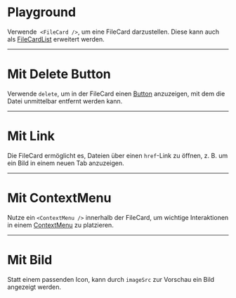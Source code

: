 # Playground

Verwende  `<FileCard />`, um eine FileCard darzustellen. Diese kann auch als [FileCardList](/03-components/upload/file-card-list) erweitert werden.

<LiveCodeEditor />

---

# Mit Delete Button
Verwende `delete`, um in der FileCard einen [Button](/03-components/actions/button) anzuzeigen, mit dem die Datei unmittelbar entfernt werden kann.

<LiveCodeEditor example="delete" editorCollapsed />

---

# Mit Link
Die FileCard ermöglicht es, Dateien über einen `href`-Link zu öffnen, z. B. um ein Bild in einem neuen Tab anzuzeigen.

<LiveCodeEditor example="link" editorCollapsed />

---

# Mit ContextMenu
Nutze ein `<ContextMenu />` innerhalb der FileCard, um wichtige Interaktionen in einem [ContextMenu](/03-components/actions/context-menu) zu platzieren.

<LiveCodeEditor example="contextMenu" editorCollapsed />

---

# Mit Bild
Statt einem passenden Icon, kann durch `imageSrc` zur Vorschau ein Bild angezeigt werden.

<LiveCodeEditor example="image" editorCollapsed />
